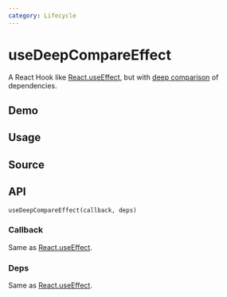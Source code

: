 ```yaml
---
category: Lifecycle
---
```


# useDeepCompareEffect


<HooksType category={frontmatter.category} lowLevel />

A React Hook like [React.useEffect](https://react.dev/reference/react/useEffect), but with [deep comparison](https://github.com/sheinsight/react-use/blob/main/src/utils/equal.ts#L29) of dependencies.

## Demo


<App />

## Usage



## Source


<Source />

## API

```tsx
useDeepCompareEffect(callback, deps)
```

### Callback

Same as [React.useEffect](https://react.dev/reference/react/useEffect).

### Deps

Same as [React.useEffect](https://react.dev/reference/react/useEffect).
